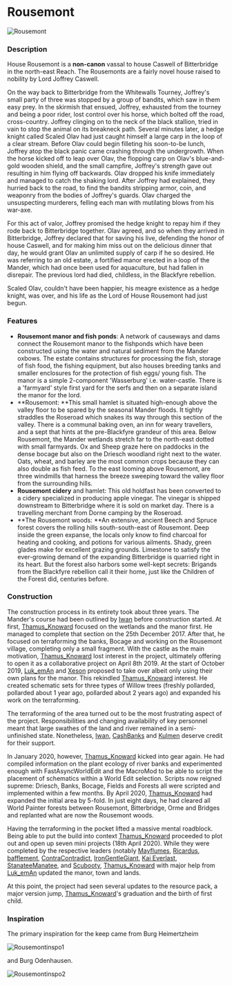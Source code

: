 

# Rousemont

<Image
  src="https://cdn.sanity.io/images/1as7cn02/production/d58af51d62823acc25836d7a84ce84cd1984faea-769x486.png?w=976&h=350&fit=crop&crop=center&auto=format"
  alt="Rousemont"
  width={976}
  height={350}
/>

<ProjectDetails
  floatRight
  region="Reach"
  house="House Caswell"
  type="Castle"
  status="Completed"
  warp="/warp rousemont"
  projectLead="Thamus_Knoward"
  dateStarted="November 3, 2017"
  dateCompleted="November 3, 2017"
/>

### **Description**

House Rousemont is a **non-canon** vassal to house Caswell of Bitterbridge in the north-east Reach. The Rousemonts are a fairly novel house raised to nobility by Lord Joffrey Caswell.

On the way back to Bitterbridge from the Whitewalls Tourney, Joffrey's small party of three was stopped by a group of bandits, which saw in them easy prey. In the skirmish that ensued, Joffrey, exhausted from the tourney and being a poor rider, lost control over his horse, which bolted off the road, cross-country. Joffrey clinging on to the neck of the black stallion, tried in vain to stop the animal on its breakneck path. Several minutes later, a hedge knight called Scaled Olav had just caught himself a large carp in the loop of a clear stream. Before Olav could begin filleting his soon-to-be lunch, Joffrey atop the black panic came crashing through the undergrowth. When the horse kicked off to leap over Olav, the flopping carp on Olav's blue-and-gold wooden shield, and the small campfire, Joffrey's strength gave out resulting in him flying off backwards. Olav dropped his knife immediately and managed to catch the shaking lord. After Joffrey had explained, they hurried back to the road, to find the bandits stripping armor, coin, and weaponry from the bodies of Joffrey's guards. Olav charged the unsuspecting murderers, felling each man with mutilating blows from his war-axe.

For this act of valor, Joffrey promised the hedge knight to repay him if they rode back to Bitterbridge together. Olav agreed, and so when they arrived in Bitterbridge, Joffrey declared that for saving his live, defending the honor of house Caswell, and for making him miss out on the delicious dinner that day, he would grant Olav an unlimited supply of carp if he so desired. He was referring to an old estate, a fortified manor erected in a loop of the Mander, which had once been used for aquaculture, but had fallen in disrepair. The previous lord had died, childless, in the Blackfyre rebellion.

Scaled Olav, couldn't have been happier, his meagre existence as a hedge knight, was over, and his life as the Lord of House Rousemont had just begun.

### **Features**

- **Rousemont manor and fish ponds**: A network of causeways and dams connect the Rousemont manor to the fishponds which have been constructed using the water and natural sediment from the Mander oxbows. The estate contains structures for processing the fish, storage of fish food, the fishing equipment, but also houses breeding tanks and smaller enclosures for the protection of fish eggs/ young fish. The manor is a simple 2-component 'Wasserburg' i.e. water-castle. There is a 'farmyard' style first yard for the serfs and then on a separate island the manor for the lord.
- **Rousemont: **This small hamlet is situated high-enough above the valley floor to be spared by the seasonal Mander floods. It tightly straddles the Roseroad which snakes its way through this section of the valley. There is a communal baking oven, an inn for weary travellers, and a sept that hints at the pre-Blackfyre grandeur of this area. Below Rousemont, the Mander wetlands stretch far to the north-east dotted with small farmyards. Ox and Sheep graze here on paddocks in the dense bocage but also on the Driesch woodland right next to the water. Oats, wheat, and barley are the most common crops because they can also double as fish feed. To the east looming above Rousemont, are three windmills that harness the breeze sweeping toward the valley floor from the surrounding hills.
- **Rousemont cidery** and hamlet: This old holdfast has been converted to a cidery specialized in producing apple vinegar. The vinegar is shipped downstream to Bitterbridge where it is sold on market day. There is a travelling merchant from Dorne camping by the Roseroad.
- **The Rousemont woods: **An extensive, ancient Beech and Spruce forest covers the rolling hills south-south-east of Rousemont. Deep inside the green expanse, the locals only know to find charcoal for heating and cooking, and potions for various ailments. Shady, green glades make for excellent grazing grounds. Limestone to satisfy the ever-growing demand of the expanding Bitterbridge is quarried right in its heart. But the forest also harbors some well-kept secrets: Brigands from the Blackfyre rebellion call it their home, just like the Children of the Forest did, centuries before.

### **Construction**

The construction process in its entirety took about three years. The Mander's course had been outlined by [Iwan](https://forum.westeroscraft.com/members/8/) before construction started. At first, [Thamus_Knoward](https://forum.westeroscraft.com/members/23/) focused on the wetlands and the manor first. He managed to complete that section on the 25th December 2017. After that, he focused on terraforming the banks, Bocage and working on the Rousemont village, completing only a small fragment. With the castle as the main motivation, [Thamus_Knoward](https://forum.westeroscraft.com/members/23/) lost interest in the project, ultimately offering to open it as a collaborative project on April 8th 2019. At the start of October 2019, [Luk_emAn](https://forum.westeroscraft.com/members/9205/) and [Xeson](https://forum.westeroscraft.com/members/8498/) proposed to take over albeit only using their own plans for the manor. This rekindled [Thamus_Knoward](https://forum.westeroscraft.com/members/23/) interest. He created schematic sets for three types of Willow trees (freshly pollarded, pollarded about 1 year ago, pollarded about 2 years ago) and expanded his work on the terraforming.

The terraforming of the area turned out to be the most frustrating aspect of the project. Responsibilities and changing availability of key personnel meant that large swathes of the land and river remained in a semi-unfinished state. Nonetheless, [Iwan](https://forum.westeroscraft.com/members/8/), [CashBanks](https://forum.westeroscraft.com/members/19/) and [Kulmen](https://forum.westeroscraft.com/members/73/) deserve credit for their support.

In January 2020, however, [Thamus_Knoward](https://forum.westeroscraft.com/members/23/) kicked into gear again. He had compiled information on the plant ecology of river banks and experimented enough with FastAsyncWorldEdit and the MacroMod to be able to script the placement of schematics within a World Edit selection. Scripts now reigned supreme: Driesch, Banks, Bocage, Fields and Forests all were scripted and implemented within a few months. By April 2020, [Thamus_Knoward](https://forum.westeroscraft.com/members/23/) had expanded the initial area by 5-fold. In just eight days, he had cleared all World Painter forests between Rousemont, Bitterbridge, Orme and Bridges and replanted what are now the Rousemont woods.

Having the terraforming in the pocket lifted a massive mental roadblock. Being able to put the build into context [Thamus_Knoward](https://forum.westeroscraft.com/members/23/) proceeded to plot out and open up seven mini projects (18th April 2020). While they were completed by the respective leaders (notably [Mayflumes](https://forum.westeroscraft.com/members/11016/), [Ricardus](https://forum.westeroscraft.com/members/9943/), [bafflement](https://forum.westeroscraft.com/members/9137/), [ContraContradict](https://forum.westeroscraft.com/members/10995/), [IronGentleGiant](https://forum.westeroscraft.com/members/8911/), [Kai Everlast](https://forum.westeroscraft.com/members/11340/), [StanateeManatee](https://forum.westeroscraft.com/members/11432/), and [Scubooty](https://forum.westeroscraft.com/members/10963/), [Thamus_Knoward](https://forum.westeroscraft.com/members/23/) with major help from [Luk_emAn](https://forum.westeroscraft.com/members/9205/) updated the manor, town and lands.

At this point, the project had seen several updates to the resource pack, a major version jump, [Thamus_Knoward](https://forum.westeroscraft.com/members/23/)'s graduation and the birth of first child.

### **Inspiration**

The primary inspiration for the keep came from Burg Heimertzheim

![Rousemontinspo1](https://cdn.sanity.io/images/1as7cn02/production/b209e3f7b614d7c5cb42f3b5860c6a35445351ef-1500x1000.jpg)

and Burg Odenhausen.

![Rousemontinspo2](https://cdn.sanity.io/images/1as7cn02/production/b39ce4d8f1c8567330da33e0e1075a225627313f-1200x763.jpg)
